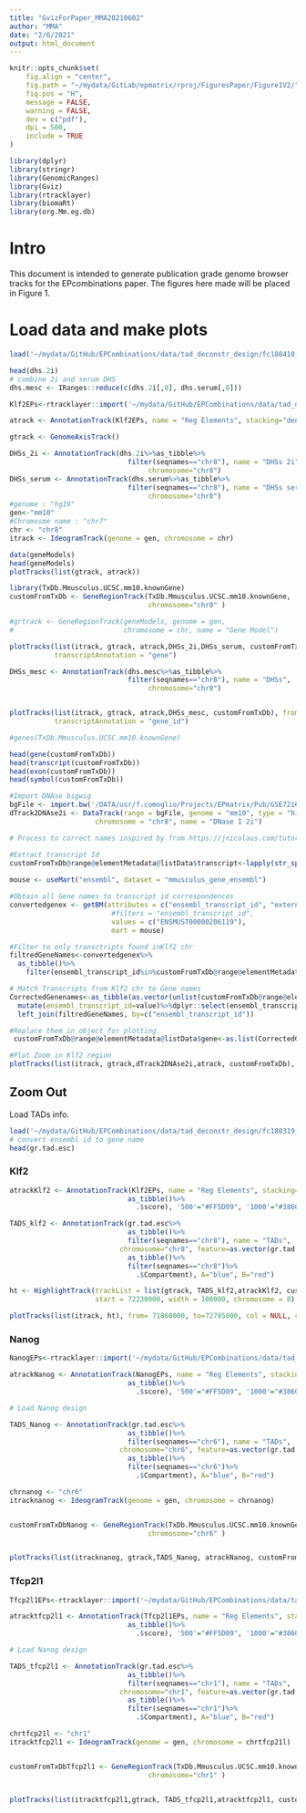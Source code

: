 ```yaml
---
title: "GvizForPaper_MMA20210602"
author: "MMA"
date: "2/6/2021"
output: html_document
---
```


```r
knitr::opts_chunk$set(
	fig.align = "center",
	fig.path = "~/mydata/GitLab/epmatrix/rproj/FiguresPaper/Figure1V2/",
	fig.pos = "H",
	message = FALSE,
	warning = FALSE,
	dev = c("pdf"),
	dpi = 500,
	include = TRUE
)
```

```r
library(dplyr)
library(stringr)
library(GenomicRanges)
library(Gviz)
library(rtracklayer)
library(biomaRt)
library(org.Mm.eg.db)

```

# Intro
This document is intended to generate publication grade genome browser tracks for the EPcombinations paper. The figures here made will be placed in Figure 1.

# Load data and make plots
```r
load('~/mydata/GitHub/EPCombinations/data/tad_deconstr_design/fc180410_epsure_tadec_dhs_coord_stringent.RData')

head(dhs.2i)
# combine 2i and serum DHS
dhs.mesc <- IRanges::reduce(c(dhs.2i[,0], dhs.serum[,0]))
```


```r
Klf2EPs<-rtracklayer::import('~/mydata/GitHub/EPCombinations/data/tad_deconstr_design/designs/fc180410_dat_klf2.bed', format = "BED" )
```
```r
atrack <- AnnotationTrack(Klf2EPs, name = "Reg Elements", stacking="dense")

gtrack <- GenomeAxisTrack()

DHSs_2i <- AnnotationTrack(dhs.2i%>%as_tibble%>%
                             filter(seqnames=="chr8"), name = "DHSs 2i",
                                  chromosome="chr8")
DHSs_serum <- AnnotationTrack(dhs.serum%>%as_tibble%>%
                             filter(seqnames=="chr8"), name = "DHSs serum",
                                  chromosome="chr8")
#genome : "hg19" 
gen<-"mm10"
#Chromosme name : "chr7"
chr <- "chr8"
itrack <- IdeogramTrack(genome = gen, chromosome = chr)

data(geneModels)
head(geneModels)
plotTracks(list(gtrack, atrack))

library(TxDb.Mmusculus.UCSC.mm10.knownGene) 
customFromTxDb <- GeneRegionTrack(TxDb.Mmusculus.UCSC.mm10.knownGene,
                                  chromosome="chr8" ) 

#grtrack <- GeneRegionTrack(geneModels, genome = gen,
#                           chromosome = chr, name = "Gene Model")

plotTracks(list(itrack, gtrack, atrack,DHSs_2i,DHSs_serum, customFromTxDb), from= 72230000, to=72338000, col = NULL, collapseTranscripts="longest",
           transcriptAnnotation = "gene")
```


```r


DHSs_mesc <- AnnotationTrack(dhs.mesc%>%as_tibble%>%
                             filter(seqnames=="chr8"), name = "DHSs",
                                  chromosome="chr8")


plotTracks(list(itrack, gtrack, atrack,DHSs_mesc, customFromTxDb), from= 72230000, to=72338000, col = NULL, collapseTranscripts="longest",
           transcriptAnnotation = "gene_id")

#genes(TxDb.Mmusculus.UCSC.mm10.knownGene)

head(gene(customFromTxDb))
head(transcript(customFromTxDb))
head(exon(customFromTxDb))
head(symbol(customFromTxDb))


```

```r
#Import DNAse bigwig
bgFile <- import.bw('/DATA/usr/f.comoglio/Projects/EPmatrix/Pub/GSE72164/Dnase-seq/Results/Tracks/DNase_Joshi_et_al_2015/mm10/GSM1856456_DNaseI_2i.ucsc.bigWig', as="GRanges")
dTrack2DNAse2i <- DataTrack(range = bgFile, genome = "mm10", type = "hist", 
                     chromosome = "chr8", name = "DNase I 2i")
```


```r

# Process to correct names inspired by from https://jnicolaus.com/tutorials/gviztutorial.html

#Extract transcript Id
customFromTxDb@range@elementMetadata@listData$transcript<-lapply(str_split(customFromTxDb@range@elementMetadata@listData$transcript,pattern = "\\."), function(x) x[1])
  
mouse <- useMart("ensembl", dataset = "mmusculus_gene_ensembl")

#Obtain all Gene names to transcript id correspondences
convertedgenex <- getBM(attributes = c("ensembl_transcript_id", "external_gene_name"),
                         #filters = "ensembl_transcript_id",
                         values = c("ENSMUST00000206119"),
                         mart = mouse)

#Filter to only transctripts found inKlf2 chr
filtredGeneNames<-convertedgenex%>%
  as_tibble()%>%
    filter(ensembl_transcript_id%in%customFromTxDb@range@elementMetadata@listData$transcript)

# Match Transcripts from Klf2 chr to Gene names
CorrectedGenenames<-as_tibble(as.vector(unlist(customFromTxDb@range@elementMetadata@listData$transcript)))%>%
  mutate(ensembl_transcript_id=value)%>%dplyr::select(ensembl_transcript_id)%>%
  left_join(filtredGeneNames, by=c("ensembl_transcript_id"))

#Replace them in object for plotting
 customFromTxDb@range@elementMetadata@listData$gene<-as.list(CorrectedGenenames$external_gene_name)

```


```r
#Plot Zoom in Klf2 region
plotTracks(list(itrack, gtrack,dTrack2DNAse2i,atrack, customFromTxDb), from= 72230000, to=72338000, col = NULL, collapseTranscripts = "meta" ,transcriptAnnotation = "gene",stackHeight=0.4, fontsize=15)
```

## Zoom Out

Load TADs info.
```r
load('~/mydata/GitHub/EPCombinations/data/tad_deconstr_design/fc180319_epsure_tadec_tad_coord_mesc_bonev_et_al.RData')
# convert ensembl id to gene name
head(gr.tad.esc)
```


### Klf2
```r
atrackKlf2 <- AnnotationTrack(Klf2EPs, name = "Reg Elements", stacking="dense", feature=as.vector(Klf2EPs%>%
                             as_tibble()%>%
                               .$score), '500'="#FF5D09", '1000'="#3860AA", showOverplotting=FALSE)

TADS_klf2 <- AnnotationTrack(gr.tad.esc%>%
                             as_tibble()%>%
                             filter(seqnames=="chr8"), name = "TADs",
                           chromosome="chr8", feature=as.vector(gr.tad.esc%>%
                             as_tibble()%>%
                             filter(seqnames=="chr8")%>%
                               .$Compartment), A="blue", B="red")

ht <- HighlightTrack(trackList = list(gtrack, TADS_klf2,atrackKlf2, customFromTxDb),
                     start = 72230000, width = 108000, chromosome = 8)

plotTracks(list(itrack, ht), from= 71860000, to=72785000, col = NULL, collapseTranscripts="longest" , stackHeight=0.7, stacking="dense", fontsize=20)
```

### Nanog
```r

NanogEPs<-rtracklayer::import('~/mydata/GitHub/EPCombinations/data/tad_deconstr_design/designs/fc180410_dat_nanog.bed', format = "BED" )
```
```r
atrackNanog <- AnnotationTrack(NanogEPs, name = "Reg Elements", stacking="dense", feature=as.vector(NanogEPs%>%
                             as_tibble()%>%
                               .$score), '500'="#FF5D09", '1000'="#3860AA", showOverplotting=FALSE)

# Load Nanog design

TADS_Nanog <- AnnotationTrack(gr.tad.esc%>%
                             as_tibble()%>%
                             filter(seqnames=="chr6"), name = "TADs",
                           chromosome="chr6", feature=as.vector(gr.tad.esc%>%
                             as_tibble()%>%
                             filter(seqnames=="chr6")%>%
                               .$Compartment), A="blue", B="red")

chrnanog <- "chr6"
itracknanog <- IdeogramTrack(genome = gen, chromosome = chrnanog)


customFromTxDbNanog <- GeneRegionTrack(TxDb.Mmusculus.UCSC.mm10.knownGene,
                                  chromosome="chr6" ) 


plotTracks(list(itracknanog, gtrack,TADS_Nanog, atrackNanog, customFromTxDbNanog), from= 122250000, to=123350000, col = NULL, collapseTranscripts="longest",stackHeight=0.7, stacking="dense",fontsize=20)
```

### Tfcp2l1

```r
Tfcp2l1EPs<-rtracklayer::import('~/mydata/GitHub/EPCombinations/data/tad_deconstr_design/designs/fc180410_dat_tfcp2l1.bed', format = "BED" )
```
```r
atracktfcp2l1 <- AnnotationTrack(Tfcp2l1EPs, name = "Reg Elements", stacking="dense", feature=as.vector(Tfcp2l1EPs%>%
                             as_tibble()%>%
                               .$score), '500'="#FF5D09", '1000'="#3860AA", showOverplotting=FALSE)

# Load Nanog design

TADS_tfcp2l1 <- AnnotationTrack(gr.tad.esc%>%
                             as_tibble()%>%
                             filter(seqnames=="chr1"), name = "TADs",
                           chromosome="chr1", feature=as.vector(gr.tad.esc%>%
                             as_tibble()%>%
                             filter(seqnames=="chr1")%>%
                               .$Compartment), A="blue", B="red")

chrtfcp21l <- "chr1"
itracktfcp2l1 <- IdeogramTrack(genome = gen, chromosome = chrtfcp21l)


customFromTxDbTfcp2l1 <- GeneRegionTrack(TxDb.Mmusculus.UCSC.mm10.knownGene,
                                  chromosome="chr1" ) 


plotTracks(list(itracktfcp2l1,gtrack, TADS_tfcp2l1,atracktfcp2l1, customFromTxDbTfcp2l1), from= 117770000, to=120560000, col = NULL, collapseTranscripts="longest",stackHeight=0.7, stacking="dense",fontsize=20, showOverplotting=FALSE) 
```


